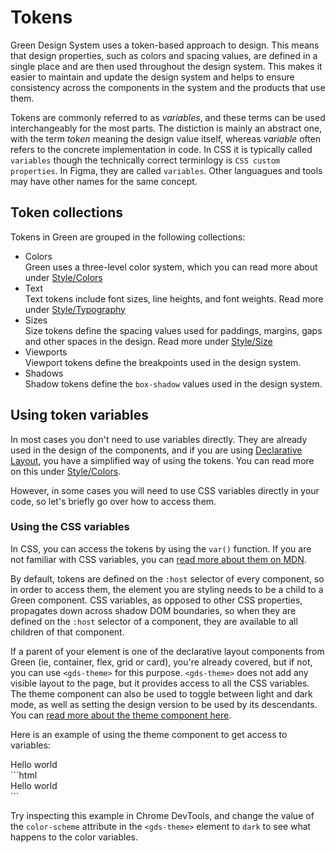 
<Meta title="Concepts/Tokens" />

# Tokens

Green Design System uses a token-based approach to design. This means
that design properties, such as colors and spacing values, are defined
in a single place and are then used throughout the design system.
This makes it easier to maintain and update the design system and helps to
ensure consistency across the components in the system and the products
that use them.

Tokens are  commonly referred to as <em>variables</em>, and these terms
can be used interchangeably for the most parts. The distiction is mainly an
abstract one, with the term <em>token</em> meaning the design value itself,
whereas <em>variable</em> often refers to the concrete implementation in code. In
CSS it is typically called `variables` though the technically correct terminlogy
is `CSS custom properties`. In Figma, they are called `variables`. Other
languagues and tools may have other names for the same concept.

## Token collections

Tokens in Green are grouped in the following collections:

- Colors\
  Green uses a three-level color system, which you can read more about under [Style/Colors](/docs/style-colors--docs)
- Text\
  Text tokens include font sizes, line heights, and font weights. Read more under [Style/Typography](/docs/style-typography--docs)
- Sizes\
  Size tokens define the spacing values used for paddings, margins, gaps and other spaces in the design. Read more under [Style/Size](/docs/style-size--docs)
- Viewports\
  Viewport tokens define the breakpoints used in the design system.
- Shadows\
  Shadow tokens define the `box-shadow` values used in the design system.

## Using token variables

In most cases you don't need to use variables directly. They are already used in
the design of the components, and if you are using [Declarative Layout](/docs/concepts-declarative-layout--docs), you have a
simplified way of using the tokens. You can read more on this under [Style/Colors](/docs/style-colors--docs).

However, in some cases you will need to use CSS variables directly in your code, so
let's briefly go over how to access them.

### Using the CSS variables

In CSS, you can access the tokens by using the `var()` function. If you are not familiar
with CSS variables, you can [read more about them on MDN](https://developer.mozilla.org/en-US/docs/Web/CSS/Using_CSS_custom_properties).

By default, tokens are defined on the `:host` selector of every component, so in order to access them, the element you are styling
needs to be a child to a Green component. CSS variables, as opposed to other CSS properties, propagates down across shadow DOM boundaries,
so when they are defined on the `:host` selector of a component, they are available to all children of that component.

If a parent of your element is one of the declarative layout components from Green
(ie, container, flex, grid or card), you're already covered, but if not, you can use `<gds-theme>` for this purpose. `<gds-theme>` does not
add any visible layout to the page, but it provides access to all the CSS variables. The theme component can also be used to toggle
between light and dark mode, as well as setting the design version to be used by its descendants. You can [read more about the theme component here](/docs/components-theme--docs).

Here is an example of using the theme component to get access to variables:

<gds-theme design-version="2023">
  <div style={{backgroundColor: `var(--gds-sys-color-l2-background-primary)`, color: `var(--gds-sys-color-l2-content-primary)`, padding: `var(--gds-sys-space-l)`}}>Hello world</div>
</gds-theme>
```html
<gds-theme design-version="2023">
  <div style="background-color: var(--gds-sys-color-l2-background-primary); color: var(--gds-sys-color-l2-content-primary); padding: var(--gds-sys-space-l);">
    Hello world
  </div>
</gds-theme>
```

Try inspecting this example in Chrome DevTools, and change the value of the `color-scheme` attribute in the `<gds-theme>` element to `dark` to see what happens to the color variables.
